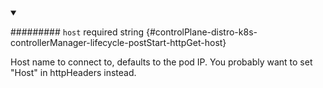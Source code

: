 
<details className="config-field" data-expandable="false" open>
<summary>

######### `host` <span className="config-field-required" data-required="false">required</span> <span className="config-field-type">string</span> <span className="config-field-default"></span> <span className="config-field-enum"></span> {#controlPlane-distro-k8s-controllerManager-lifecycle-postStart-httpGet-host}

Host name to connect to, defaults to the pod IP. You probably want to set
"Host" in httpHeaders instead.

</summary>



</details>
